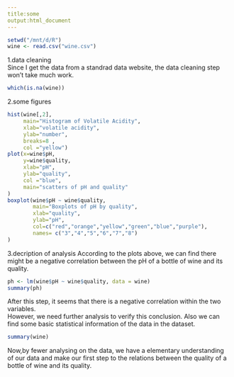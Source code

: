 ```yaml
---
title:some
output:html_document
---
```

```r
setwd("/mnt/d/R")
wine <- read.csv("wine.csv")

```
1.data cleaning  
Since I get the data from a standrad data website, the data cleaning step won't take much work.
```r
which(is.na(wine))

```

2.some figures
```r
hist(wine[,2],
     main="Histogram of Volatile Acidity",
     xlab="volatile acidity",
     ylab="number",
     breaks=8 ,
     col ="yellow")
plot(x=wine$pH,
     y=wine$quality,
     xlab="pH",
     ylab="quality",
     col ="blue",
     main="scatters of pH and quality"
)
boxplot(wine$pH ~ wine$quality,
        main="Boxplots of pH by quality",
        xlab="quality",
        ylab="pH",
        col=c("red","orange","yellow","green","blue","purple"),
        names= c("3","4","5","6","7","8")
)
```
3.decription of analysis
According to the plots above, we can find there might be a negative correlation between the pH of a bottle of wine and its quality.

```r

ph <- lm(wine$pH ~ wine$quality, data = wine)
summary(ph)
```
After this step, it seems that there is a negative correlation within the two variables.  
However, we need further analysis to verify this conclusion.
Also we can find some basic statistical information of the data in the dataset.
```r
summary(wine)
```
Now,by fewer analysing on the data, we have a elementary understanding of our data and make our first step to the relations between the quality of a bottle of wine and its quality. 